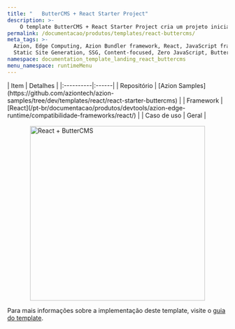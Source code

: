 ```yaml
---
title: "   ButterCMS + React Starter Project"
description: >-
    O template ButterCMS + React Starter Project cria um projeto inicial totalmente funcional em React, completamente integrado ao ButterCMS, um dos principais headless CMS que facilita o gerenciamento de conteúdo colaborativo da sua aplicação.
permalink: /documentacao/produtos/templates/react-buttercms/
meta_tags: >-
  Azion, Edge Computing, Azion Bundler framework, React, JavaScript frameworks,
  Static Site Generation, SSG, Content-focused, Zero JavaScript, ButterCMS
namespace: documentation_template_landing_react_buttercms
menu_namespace: runtimeMenu
---
```



<div class="[&_.flex.flex-col]:!gap-4 [&_.flex.flex-col]:md:!gap-8 [&_.flex.flex-col]:2xl:!gap-16">
  <SectionBasicContent
    titleTag="h2"
    description=" O template ButterCMS + React Starter Project cria um projeto inicial totalmente funcional em React, completamente integrado ao ButterCMS, um dos principais headless CMS que facilita o gerenciamento de conteúdo colaborativo da sua aplicação."
    buttons={[
      { label: "Deploy template", link: "https://console.azion.com/create/buttercms/buttercms-react-starter", outlined: false, icon: "ai ai-azion", iconPos: "left" },
      { label: "Ver demo", link: "https://eejim123si.map.azionedge.net/", severity: "secondary" }
    ]}
  />
</div>

<div style="display: flex; gap: 1rem; align-items: center; flex-direction: row; flex-wrap: wrap;">
  <div style="flex: 1; min-width: 300px;">
    | Item | Detalhes |
    |:----------|:------|
    | Repositório | [Azion Samples](https://github.com/aziontech/azion-samples/tree/dev/templates/react/react-starter-buttercms) |
    | Framework | [React](/pt-br/documentacao/produtos/devtools/azion-edge-runtime/compatibilidade-frameworks/react/) |
    | Caso de uso | Geral |
  </div>
  <div style="display: flex; justify-content: center; align-items: center; flex: 1; min-width: 300px;">
    <img src="/assets/docs/images/uploads/template-showcase/react/butter-react-starter.png" width="400" alt="React + ButterCMS" style="max-width: 100%; height: auto;" />
  </div>
</div>

Para mais informações sobre a implementação deste template, visite o [guia do template](/pt-br/documentacao/produtos/guias/butter-templates-collection/).
